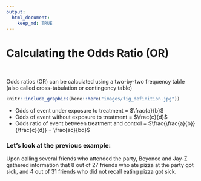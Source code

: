```yaml
---
output: 
  html_document:
    keep_md: TRUE
---
```


# Calculating the Odds Ratio (OR)

&nbsp;

Odds ratios (OR) can be calculated using a two-by-two frequency table (also called cross-tabulation or contingency table)

```r
knitr::include_graphics(here::here("images/fig_definition.jpg"))
```

* Odds of event under exposure to treatment = $\frac{a}{b}$
* Odds of event without exposure to treatment = $\frac{c}{d}$
* Odds ratio of event between treatment and control = $\frac{\frac{a}{b}}{\frac{c}{d}} = \frac{ac}{bd}$

### Let’s look at the previous example: 

Upon calling several friends who attended the party, Beyonce and Jay-Z gathered information that 8 out of 27 friends who ate pizza at the party got sick, and 4 out of 31 friends who did not recall eating pizza got sick.